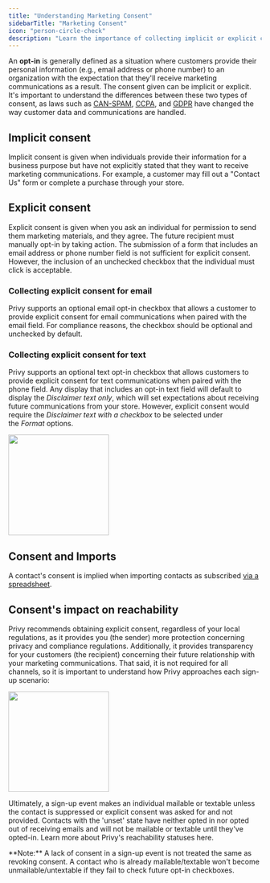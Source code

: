 ```yaml
---
title: "Understanding Marketing Consent"
sidebarTitle: "Marketing Consent"
icon: "person-circle-check"
description: "Learn the importance of collecting implicit or explicit consent for marketing communication."
---
```


An **opt-in** is generally defined as a situation where customers provide their personal information (e.g., email address or phone number) to an organization with the expectation that they'll receive marketing communications as a result. The consent given can be implicit or explicit. It's important to understand the differences between these two types of consent, as laws such as [CAN-SPAM](https://www.ftc.gov/business-guidance/resources/can-spam-act-compliance-guide-business), [CCPA](https://oag.ca.gov/privacy/ccpa), and [GDPR](https://gdpr.eu/) have changed the way customer data and communications are handled.

## Implicit consent

Implicit consent is given when individuals provide their information for a business purpose but have not explicitly stated that they want to receive marketing communications. For example, a customer may fill out a "Contact Us" form or complete a purchase through your store.

## Explicit consent

Explicit consent is given when you ask an individual for permission to send them marketing materials, and they agree. The future recipient must manually opt-in by taking action. The submission of a form that includes an email address or phone number field is not sufficient for explicit consent. However, the inclusion of an unchecked checkbox that the individual must click is acceptable. 

### Collecting explicit consent for email

Privy supports an optional email opt-in checkbox that allows a customer to provide explicit consent for email communications when paired with the email field. For compliance reasons, the checkbox should be optional and unchecked by default. 

### Collecting explicit consent for text

Privy supports an optional text opt-in checkbox that allows customers to provide explicit consent for text communications when paired with the phone field. Any display that includes an opt-in text field will default to display the *Disclaimer text only*, which will set expectations about receiving future communications from your store. However, explicit consent would require the *Disclaimer text with a checkbox* to be selected under the *Format* options.

<img height="200" src="/images/compliance/explicit-consent-text.png" />

## Consent and Imports

A contact's consent is implied when importing contacts as subscribed [via a spreadsheet](https://s3.amazonaws.com/privy.com/support/example_privy_import.csv).

## Consent's impact on reachability

Privy recommends obtaining explicit consent, regardless of your local regulations, as it provides you (the sender) more protection concerning privacy and compliance regulations. Additionally, it provides transparency for your customers (the recipient) concerning their future relationship with your marketing communications. That said, it is not required for all channels, so it is important to understand how Privy approaches each sign-up scenario: 

<img height="200" src="/images/compliance/consent-reachability-table.png" />

Ultimately, a sign-up event makes an individual mailable or textable unless the contact is suppressed or explicit consent was asked for and not provided. Contacts with the 'unset' state have neither opted in nor opted out of receiving emails and will not be mailable or textable until they've opted-in. Learn more about Privy's reachability statuses here. 

<Info>
  **Note:** A lack of consent in a sign-up event is not treated the same as revoking consent. A contact who is already mailable/textable won't become unmailable/untextable if they fail to check future opt-in checkboxes.
</Info>